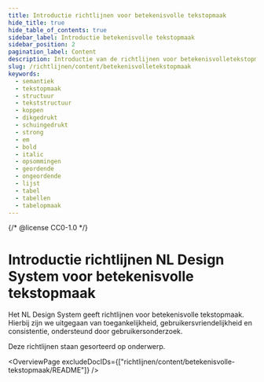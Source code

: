```yaml
---
title: Introductie richtlijnen voor betekenisvolle tekstopmaak
hide_title: true
hide_table_of_contents: true
sidebar_label: Introductie betekenisvolle tekstopmaak
sidebar_position: 2
pagination_label: Content
description: Introductie van de richtlijnen voor betekenisvolletekstopmaak van het NL Design System.
slug: /richtlijnen/content/betekenisvolletekstopmaak
keywords:
  - semantiek
  - tekstopmaak
  - structuur
  - tekststructuur
  - koppen
  - dikgedrukt
  - schuingedrukt
  - strong
  - em
  - bold
  - italic
  - opsommingen
  - geordende
  - ongeordende
  - lijst
  - tabel
  - tabellen
  - tabelopmaak
---
```


{/* @license CC0-1.0 */}


# Introductie richtlijnen NL Design System voor betekenisvolle tekstopmaak

Het NL Design System geeft richtlijnen voor betekenisvolle tekstopmaak. Hierbij zijn we uitgegaan van toegankelijkheid, gebruikersvriendelijkheid en consistentie, ondersteund door gebruikersonderzoek.

Deze richtlijnen staan gesorteerd op onderwerp.

<OverviewPage excludeDocIDs={["richtlijnen/content/betekenisvolle-tekstopmaak/README"]} />

<FooterInfo />
